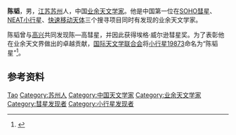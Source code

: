 {{Otheruses|陈韬}}

'''陈韬'''{{BD|1981年|}}，男，[[江苏|江苏]][[苏州|苏州]]人，中国[[业余|业余]][[天文学家|天文学家]]。他是中国第一位在[[SOHO卫星|SOHO彗星]]、[[近地小行星追踪|NEAT小行星]]、[[快速移动天体|快速移动天体]]三个搜寻项目同时有发现的业余天文学家。

陈韬曾与[[高兴_(业余天文学家)|高兴]]共同发现陈—高彗星，并因此获得埃格·威尔逊彗星奖。为了表彰他在业余天文界做出的卓越贡献，[[国际天文学联合会|国际天文学联合会]]将[[小行星19873|小行星19873]]命名为“陈韬星”<ref>{{cite web|author=石永红|title=我国业余天文爱好者发现一颗新彗星|url=http://news.sciencenet.cn/htmlnews/20082411859817200900.html|publisher=科学网|accessdate=2012-03-02|archive-date=2014-07-14|archive-url=https://web.archive.org/web/20140714234306/http://news.sciencenet.cn/htmlnews/20082411859817200900.html|dead-url=no}}</ref>。

== 参考资料 ==
{{reflist}}

{{Authority control}}
{{DEFAULTSORT:Chen陈}}
[[Category:陈姓|Tao]]
[[Category:苏州人|Category:苏州人]]
[[Category:中国天文学家|Category:中国天文学家]]
[[Category:业余天文学家|Category:业余天文学家]]
[[Category:彗星发现者|Category:彗星发现者]]
[[Category:小行星发现者|Category:小行星发现者]]
